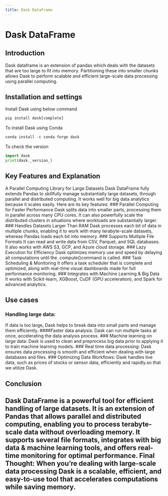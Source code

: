 ```yaml
---
title: Dask DataFrame
---
```

# Dask DataFrame

## Introduction
Dask dataframe is an extension of pandas which deals with the datasets that are too large to fit into memory. Partitioning these into smaller chunks allows Dask to perform scalable and efficient large-scale data processing using parallel computing.

## Installation and settings
Install Dask using below command
```py
pip install dask[complete]
```

To install Dask using Conda

```py
conda install -c conda-forge dask
```

To check the version
```py
import dask
print(dask._version_)
```

## Key Features and Explanation
A Parallel Computing Library for Large Datasets Dask DataFrame fully extends Pandas to skillfully manage substantially large datasets, through parallel and distributed computing. It works well for big data analytics because it scales easily. Here are its key features:
### Parallel Computing for Faster Performance
Dask splits data into smaller parts, processing them in parallel across many CPU cores. It can also powerfully scale the distributed clusters in situations where workloads are substantially larger.
### Handles Datasets Larger Than RAM
Dask processes each bit of data in multiple chunks, enabling it to work with many terabyte-scale datasets, whereas Pandas loads each bit into memory.
### Supports Multiple File Formats
It can read and write data from CSV, Parquet, and SQL databases. It also works with AWS S3, GCP, and Azure cloud storage.
### Lazy Execution for Efficiency
Dask optimizes memory use and speed by delaying all computations until the .compute()command is called.
### Task Scheduling & Monitoring
It offers a task scheduler that is complete and optimized, along with real-time visual dashboards made for full performance monitoring.
### Integrates with Machine Learning & Big Data
It works with Scikit-learn, XGBoost, CuDF (GPU acceleration), and Spark for advanced analytics.

## Use cases
### Handling large data:
If data is too large, Dask helps to break data into small parts and manage them efficiently. ####Faster data analysis: Dask can run multiple tasks at once, accelerating the data analysis process.
### Machine learning on large data:
Dask is used to clean and preprocess big data prior to applying it to train machine learning models.
### Real time data processing:
Dask ensures data processing is smooth and efficient when dealing with large databases and files.
### Optimizing Data Workflows:
Dask handles live data, such as prices of stocks or sensor data, efficiently and rapidly.so that we utilize Dask.

## Conclusion
Dask DataFrame is a powerful tool for efficient handling of large datasets. It is an extension of Pandas that allows parallel and distributed computing, enabling you to process terabyte-scale data without overloading memory. It supports several file formats, integrates with big data & machine learning tools, and offers real-time monitoring for optimal performance. Final Thought: When you're dealing with large-scale data processing Dask is a scalable, efficient, and easy-to-use tool that accelerates computations while saving memory.
---

